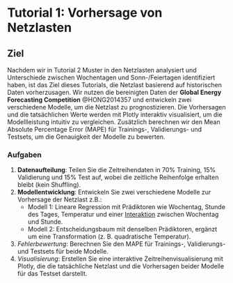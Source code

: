# Tutorial 1: Vorhersage von Netzlasten {.unnumbered}

## Ziel

Nachdem wir in Tutorial 2 Muster in den Netzlasten analysiert und Unterschiede zwischen Wochentagen und Sonn-/Feiertagen identifiziert haben, ist das Ziel dieses Tutorials, die Netzlast basierend auf historischen Daten vorherzusagen. Wir nutzen die bereinigten Daten der **Global Energy Forecasting Competition** @HONG2014357 und entwickeln zwei verschiedene Modelle, um die Netzlast zu prognostizieren. Die Vorhersagen und die tatsächlichen Werte werden mit Plotly interaktiv visualisiert, um die Modellleistung intuitiv zu vergleichen. Zusätzlich berechnen wir den Mean Absolute Percentage Error (MAPE) für Trainings-, Validierungs- und Testsets, um die Genauigkeit der Modelle zu bewerten.

### Aufgaben

1. **Datenaufteilung**: Teilen Sie die Zeitreihendaten in 70% Training, 15% Validierung und 15% Test auf, wobei die zeitliche Reihenfolge erhalten bleibt (kein Shuffling).
2. **Modellentwicklung**: Entwickeln Sie zwei verschiedene Modelle zur Vorhersage der Netzlast z.B.:
    - Modell 1: Lineare Regression mit Prädiktoren wie Wochentag, Stunde des Tages, Temperatur und einer [Interaktion](https://de.wikipedia.org/wiki/Interaktionseffekt) zwischen Wochentag und Stunde.
    - Modell 2: Entscheidungsbaum mit denselben Prädiktoren, ergänzt um eine Transformation (z. B. quadratische Temperatur).
3. *Fehlerbewertung*: Berechnen Sie den MAPE für Trainings-, Validierungs- und Testsets für beide Modelle.
4. *Visualisierung*: Erstellen Sie eine interaktive Zeitreihenvisualisierung mit Plotly, die die tatsächliche Netzlast und die Vorhersagen beider Modelle für das Testset darstellt.
